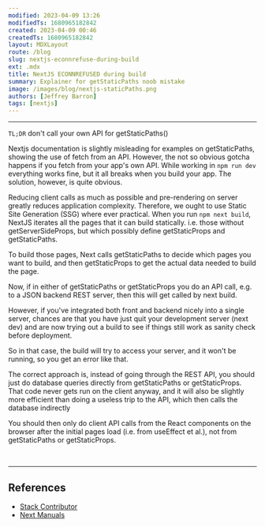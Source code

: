```yaml
---
modified: 2023-04-09 13:26
modifiedTs: 1680965182842  
created: 2023-04-09 00:46
createdTs: 1680965182842  
layout: MDXLayout  
route: /blog  
slug: nextjs-econnrefuse-during-build  
ext: .mdx  
title: NextJS ECONNREFUSED during build  
summary: Explainer for getStaticPaths noob mistake  
image: /images/blog/nextjs-staticPaths.png
authors: [Jeffrey Barron]
tags: [nextjs]  
---
```


---

`TL;DR` don't call your own API for getStaticPaths()

Nextjs documentation is slightly misleading for examples on getStaticPaths, showing the use of fetch from an API. However, the not so obvious gotcha happens if you fetch from your app's own API. While working in `npm run dev` everything works fine, but it all breaks when you build your app. The solution, however, is quite obvious.

Reducing client calls as much as possible and pre-rendering on server greatly reduces application complexity. Therefore, we ought to use Static Site Generation (SSG) where ever practical. When you run `npm next build`, NextJS iterates all the pages that it can build statically. i.e. those without getServerSideProps, but which possibly define getStaticProps and getStaticPaths.

To build those pages, Next calls getStaticPaths to decide which pages you want to build, and then getStaticProps to get the actual data needed to build the page.

Now, if in either of getStaticPaths or getStaticProps you do an API call, e.g. to a JSON backend REST server, then this will get called by next build.

However, if you've integrated both front and backend nicely into a single server, chances are that you have just quit your development server (next dev) and are now trying out a build to see if things still work as sanity check before deployment.

So in that case, the build will try to access your server, and it won't be running, so you get an error like that.

The correct approach is, instead of going through the REST API, you should just do database queries directly from getStaticPaths or getStaticProps. That code never gets run on the client anyway, and it will also be slightly more efficient than doing a useless trip to the API, which then calls the database indirectly

You should then only do client API calls from the React components on the browser after the initial pages load (i.e. from useEffect et al.), not from getStaticPaths or getStaticProps.

<br /><hr />

## References

- [Stack Contributor](https://stackoverflow.com/a/67676463/18296218)  
- [Next Manuals](https://nextjs.org/docs/basic-features/data-fetching/get-static-props#write-server-side-code-directly)  
